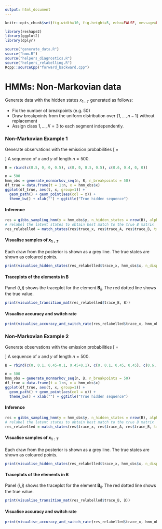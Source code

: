 ```yaml
---
output: html_document
---
```


\newcommand{\boldA}{\mathbf{A}}
\newcommand{\boldB}{\mathbf{B}}
\newcommand{\boldpi}{\boldsymbol{\pi}}

```r
knitr::opts_chunk$set(fig.width=10, fig.height=5, echo=FALSE, message=FALSE, warnings=FALSE, eval=TRUE)
```

```r
library(reshape2)
library(ggplot2)
library(dplyr)

source("generate_data.R")
source("hmm.R")
source("helpers_diagnostics.R")
source("helpers_relabelling.R")
Rcpp::sourceCpp("forward_backward.cpp")
```


# HMMs: Non-Markovian data

Generate data with the hidden states $x_{1:T}$ generated as follows:

* Fix the number of breakpoints (e.g. 50)
* Draw breakpoints from the uniform distribution over $\{1, ..., n-1\}$ without replacement
* Assign class $1, ..., K=3$ to each segment independently.

### Non-Markovian Example 1

Generate observations with the emission probabilities
\[
\boldB = 
  \begin{pmatrix}
  0.5 & 0 & 0 & 0.5 \\
  0 & 0 & 0.5 & 0.5 \\
  0.6 & 0.4 & 0 & 0
  \end{pmatrix}
\]
A sequence of $x$ and $y$ of length $n=500$. 

```r
B = rbind(c(0.5, 0, 0, 0.5), c(0, 0, 0.5, 0.5), c(0.6, 0.4, 0, 0))

n = 500
hmm_obs = generate_nonmarkov_seq(n, B, n_breakpoints = 50)
df_true = data.frame(t = 1:n, x = hmm_obs$x)
ggplot(df_true, aes(t, x, group=1)) + 
  geom_path() + geom_point(aes(col = x)) + 
  theme_bw() + xlab("") + ggtitle("True hidden sequence")

```

#### Inference

```r
res = gibbs_sampling_hmm(y = hmm_obs$y, n_hidden_states = nrow(B), alpha0 = 0.1, max_iter = 1500, burnin = 500)
# relabel the latent states to obtain best match to the true B matrix
res_relabelled = match_states(res$trace_x, res$trace_A, res$trace_B, true_x = hmm_obs$x, k = nrow(B))

```


#### Visualise samples of $x_{1:T}$

Each draw from the posterior is shown as a grey line. The true states are shown as coloured points. 

```r
print(visualise_hidden_states(res_relabelled$trace_x, hmm_obs$x, n_display = 100))

```


#### Traceplots of the elements in $\boldB$

Panel $(i, j)$ shows the traceplot for the element $\boldB_{ij}$. The red dotted line shows the true value. 

```r
print(visualise_transition_mat(res_relabelled$trace_B, B))

```

#### Visualise accuracy and switch rate

```r
print(visualise_accuracy_and_switch_rate(res_relabelled$trace_x, hmm_obs$x))

```

### Non-Markovian Example 2

Generate observations with the emission probabilities
\[
\boldB = 
  \begin{pmatrix}
  0 & 0.1 & 0.35 & 0.55 \\
  0 & 0.1 & 0.45 & 0.45 \\
  0.6 & 0.3 & 0.1 & 0
  \end{pmatrix}
\]
A sequence of $x$ and $y$ of length $n=500$. 

```r
B = rbind(c(0, 0.1, 0.45-0.1, 0.45+0.1), c(0, 0.1, 0.45, 0.45), c(0.6, 0.3, 0.1, 0))

n = 500
hmm_obs = generate_nonmarkov_seq(n, B, n_breakpoints = 50)
df_true = data.frame(t = 1:n, x = hmm_obs$x)
ggplot(df_true, aes(t, x, group=1)) + 
  geom_path() + geom_point(aes(col = x)) + 
  theme_bw() + xlab("") + ggtitle("True hidden sequence")

```

#### Inference

```r
res = gibbs_sampling_hmm(y = hmm_obs$y, n_hidden_states = nrow(B), alpha0 = 0.1, max_iter = 1500, burnin = 500)
# relabel the latent states to obtain best match to the true B matrix
res_relabelled = match_states(res$trace_x, res$trace_A, res$trace_B, true_x = hmm_obs$x, k = nrow(B))

```


#### Visualise samples of $x_{1:T}$

Each draw from the posterior is shown as a grey line. The true states are shown as coloured points. 

```r
print(visualise_hidden_states(res_relabelled$trace_x, hmm_obs$x, n_display = 100))

```


#### Traceplots of the elements in $\boldB$

Panel $(i, j)$ shows the traceplot for the element $\boldB_{ij}$. The red dotted line shows the true value. 

```r
print(visualise_transition_mat(res_relabelled$trace_B, B))

```

#### Visualise accuracy and switch rate

```r
print(visualise_accuracy_and_switch_rate(res_relabelled$trace_x, hmm_obs$x))

```
